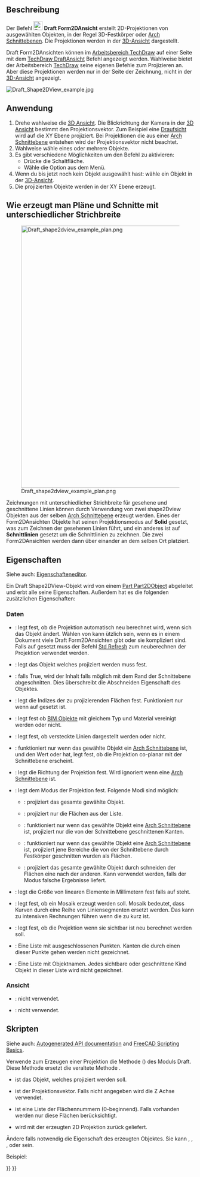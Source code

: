 <languages/>

{{Docnav
|[[Draft_FlipDimension/de|MaßKippen]]
|[[Draft_SelectPlane/de|EbeneAuswählen]]
|[[Draft_Workbench/de|Draft]]
|IconL=Draft_FlipDimension.svg
|IconR=Draft_SelectPlane.svg
|IconC=Workbench_Draft.svg
}}

{{GuiCommand/de
|Name=Draft Shape2DView
|Name/de=Draft Form2DAnsicht
|MenuLocation=Änderung → Form in 2D Ansicht
|Workbenches=[[Draft_Workbench/de|Draft]]
|SeeAlso=[[TechDraw_ProjectShape/de|TechDraw FormProjizieren]]
}}

<span id="Description"></span>
==Beschreibung==

Der Befehl  [[Image:Draft_Shape2DView.svg|24px]] '''Draft Form2DAnsicht''' erstellt 2D-Projektionen von ausgewählten Objekten, in der Regel 3D-Festkörper oder [[Arch_SectionPlane/de|Arch Schnittebenen]]. Die Projektionen werden in der [[3D_view/de|3D-Ansicht]] dargestellt.

Draft Form2DAnsichten können im    [[TechDraw_Workbench/de|Arbeitsbereich TechDraw]] auf einer Seite mit dem [[TechDraw_DraftView/de|TechDraw DraftAnsicht]] Befehl angezeigt werden. Wahlweise bietet der Arbeitsbereich [[TechDraw_Workbench/de|TechDraw]]  seine eigenen Befehle zum Projizieren an. Aber diese Projektionen werden nur in der Seite der Zeichnung, nicht in der [[3D_view/de|3D-Ansicht]] angezeigt.

[[Image:Draft_Shape2DView_example.jpg]]
{{Caption|Projektion einer Festkörper Form in der XY-Ebene}}

<span id="Usage"></span>
==Anwendung==

# Drehe wahlweise die [[3D_view/de|3D Ansicht]]. Die Blickrichtung der Kamera in der [[3D_view/de|3D Ansicht]] bestimmt den Projektionsvektor. Zum Beispiel eine [[Std_ViewTop/de|Draufsicht]] wird auf die XY Ebene projiziert. Bei Projektionen die aus einer [[Arch_SectionPlane/de|Arch Schnittebene]] entstehen wird der Projektionsvektor nicht beachtet.
# Wahlweise wähle eines oder mehrere Objekte.
# Es gibt verschiedene Möglichkeiten um den Befehl zu aktivieren:
#* Drücke die {{Button|[[Image:Draft_Shape2DView.svg|16px]] [[Draft_Shape2DView/de|Form 2D Ansicht]]}} Schaltfläche.
#* Wähle die  {{MenuCommand|Änderungen → [[Image:Draft_Shape2DView.svg|16px]] Form 2D Ansicht}} Option aus dem Menü.
# Wenn du bis jetzt noch kein Objekt ausgewählt hast: wähle ein Objekt in der [[3D_view/de|3D-Ansicht]].
# Die projizierten Objekte werden in der XY Ebene erzeugt.

<span id="How_to_produce_plans_and_sections_with_different_linewidths"></span>
==Wie erzeugt man Pläne und Schnitte mit unterschiedlicher Strichbreite==

[[Image:Draft_shape2dview_example_plan.png|700px]]

Zeichnungen mit unterschiedlicher Strichbreite für gesehene und geschnittene Linien können durch Verwendung von zwei shape2Dview Objekten aus der selben [[Arch_SectionPlane/de|Arch Schnittebene]] erzeugt werden. Eines der Form2DAnsichten Objekte hat seinen Projektionsmodus auf '''Solid''' gesetzt, was zum Zeichnen der gesehenen Linien führt, und ein anderes ist auf '''Schnittlinien''' gesetzt um die Schnittlinien zu zeichnen. Die zwei Form2DAnsichten werden dann über einander an dem selben Ort platziert.

<span id="Properties"></span>
==Eigenschaften==

Siehe auch: [[Property_editor/de|Eigenschafteneditor]].

Ein Draft Shape2DView-Objekt wird von einem [[Part_Part2DObject/de|Part Part2DObject]] abgeleitet und erbt alle seine Eigenschaften. Außerdem hat es die folgenden zusätzlichen Eigenschaften:

<span id="Data"></span>
===Daten===

{{TitleProperty|Draft}}

* {{PropertyData|Auto Update|Bool}}: legt fest, ob die Projektion automatisch neu berechnet wird, wenn sich das {{PropertyData|Base}} Objekt ändert. Wählen von {{False}} kann ützlich sein, wenn es in einem Dokument viele Draft Form2DAnsichten gibt oder sie kompliziert sind. Falls auf {{False}} gesetzt muss der Befehl [[Std_Refresh|Std Refresh]] zum neuberechnen der Projektion verwendet werden.
* {{PropertyData|Base|Link}}: legt das Objekt welches projiziert werden muss fest.
* {{PropertyData|Clip|Bool}}: falls True, wird der Inhalt falls möglich mit dem Rand der Schnittebene abgeschnitten. Dies überschreibt die Abschneiden Eigenschaft des Objektes.
* {{PropertyData|Face Numbers|IntegerList}}: legt die Indizes der zu projizierenden Flächen fest. Funktioniert nur wenn {{PropertyData/de|Projektionsmodus}} auf {{Value|Individual Faces}} gesetzt ist.
* {{PropertyData|Fuse Arch|Bool}}: legt fest ob [[BIM_Workbench/de|BIM Objekte]] mit gleichem Typ und Material vereinigt werden oder nicht.
* {{PropertyData|Hidden Lines|Bool}}: legt fest, ob versteckte Linien dargestellt werden oder nicht.
* {{PropertyData|In Place|Bool}}: funktioniert nur wenn das gewählte Objekt ein [[Arch_SectionPlane/de|Arch Schnittebene]] ist, und {{PropertyData/de|Projektionsmodus}} den Wert {{Value|Cutlines}} oder {{Value|Cutfaces}}hat, legt fest, ob die Projektion co-planar mit der Schnittebene erscheint.
* {{PropertyData|Projection|Vector}}: legt die Richtung der Projektion fest. Wird ignoriert wenn {{PropertyData|Base}} eine [[Arch_SectionPlane/de|Arch Schnittebene]] ist.
* {{PropertyData|Projection Mode|Enumeration}}: legt dem Modus der Projektion fest. Folgende Modi sind möglich:
** {{Value|Solid}}: projiziert das gesamte gewählte Objekt.
** {{Value|Individual Faces}}: projiziert nur die Flächen aus der {{PropertyData/de|Flächen Nummern}} Liste.
** {{Value|Cutlines}}: funktioniert nur wenn das gewählte Objekt eine [[Arch_SectionPlane/de|Arch Schnittebene]] ist, projiziert nur die von der Schnittebene geschnittenen Kanten.
** {{Value|Cutfaces}}: funktioniert nur wenn das gewählte Objekt eine [[Arch_SectionPlane/de|Arch Schnittebene]] ist, projiziert jene Bereiche die von der Schnittebene durch Festkörper geschnitten wurden als Flächen.
** {{Value|Solid faces}}: projiziert das gesamte gewählte Objekt durch schneiden der Flächen eine nach der anderen. Kann verwendet werden, falls der {{Value|Solid}} Modus falsche Ergebnisse liefert.
* {{PropertyData|Segment Length|Float}}: legt die Größe von linearen Elemente in Millimetern fest falls {{PropertyData/de|Mosaik}} auf {{TRUE}} steht.
* {{PropertyData|Tessellation|Bool}}: legt fest, ob ein Mosaik erzeugt werden soll. Mosaik bedeutet, dass Kurven durch eine Reihe von Liniensegmenten ersetzt werden. Das kann zu intensiven Rechnungen führen wenn die {{PropertyData/de|Segment Länge}} zu kurz ist.
* {{PropertyData|Visible Only|Bool}}: legt fest, ob die Projektion wenn sie sichtbar ist neu berechnet werden soll.
* {{PropertyData|Exclusion Points|Vector list}}: Eine Liste mit ausgeschlossenen Punkten. Kanten die durch einen dieser Punkte gehen werden nicht gezeichnet.
* {{PropertyData|Exclusion Names|String list}}: Eine Liste mit Objektnamen. Jedes sichtbare oder geschnittene Kind Objekt in dieser Liste wird nicht gezeichnet. {{Version|0.21}}

<span id="View"></span>
===Ansicht===

{{TitleProperty|Draft}}

* {{PropertyView/de|Pattern|Enumeration}}: nicht verwendet.
* {{PropertyView/de|Pattern Size|Float}}: nicht verwendet.

<span id="Scripting"></span>
==Skripten==

Siehe auch: [https://freecad.github.io/SourceDoc/ Autogenerated API documentation] and [[FreeCAD_Scripting_Basics|FreeCAD Scripting Basics]].

Verwende zum Erzeugen einer Projektion die Methode  {{incode|make_shape2dview}} ({{Version|0.19}}) des Moduls Draft. Diese Methode ersetzt die veraltete Methode {{incode|makeShape2DView}}.

{{Code|code=
shape2dview = make_shape2dview(baseobj, projectionVector=None, facenumbers=[])
}}

* {{incode|baseobj}} ist das Objekt, welches projiziert werden soll.
* {{incode|projectionVector}} ist der Projektionsvektor. Falls nicht angegeben wird die Z Achse verwendet.
* {{incode|facenumbers}} ist eine Liste der Flächennummern (0-beginnend). Falls vorhanden werden nur diese Flächen berücksichtigt.
* {{incode|shape2dview}} wird mit der erzeugten 2D Projektion zurück geliefert.

Ändere falls notwendig die Eigenschaft {{incode|ProjectionMode}} des erzeugten Objektes. Sie kann {{incode|"Solid"}}, {{incode|"Individual Faces"}}, {{incode|"Cutlines"}}, {{incode|"Cutfaces"}} oder {{incode|"Solid faces"}} sein.

Beispiel:

{{Code|code=
import FreeCAD as App
import Draft

doc = App.newDocument()

box = doc.addObject("Part::Box", "Box")
box.Length = 2300
box.Width = 500
box.Height = 1000

shape1 = Draft.make_shape2dview(box)

shape2 = Draft.make_shape2dview(box, App.Vector(1, -1, 1))

shape3 = Draft.make_shape2dview(box, App.Vector(-1, 1, 1), [0, 5])
shape3.ProjectionMode = "Individual Faces"

doc.recompute()
}}


{{Docnav
|[[Draft_FlipDimension/de|MaßKippen]]
|[[Draft_SelectPlane/de|EbeneAuswählen]]
|[[Draft_Workbench/de|Draft]]
|IconL=Draft_FlipDimension.svg
|IconR=Draft_SelectPlane.svg
|IconC=Workbench_Draft.svg
}}

{{Draft Tools navi{{#translation:}}}}
{{Userdocnavi{{#translation:}}}}